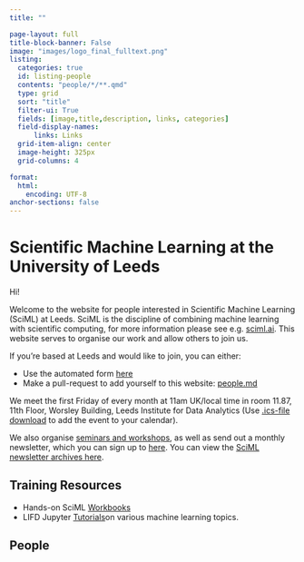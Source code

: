 ```yaml
---
title: ""

page-layout: full
title-block-banner: False
image: "images/logo_final_fulltext.png"
listing:
  categories: true 
  id: listing-people
  contents: "people/*/**.qmd"
  type: grid
  sort: "title"
  filter-ui: True
  fields: [image,title,description, links, categories]
  field-display-names: 
      links: Links
  grid-item-align: center
  image-height: 325px
  grid-columns: 4

format: 
  html:
    encoding: UTF-8
anchor-sections: false
---
```



# Scientific Machine Learning at the University of Leeds

Hi!

Welcome to the website for people interested in Scientific Machine Learning
(SciML) at Leeds. SciML is the discipline of combining machine learning with
scientific computing, for more information please see e.g. <a href="https://sciml.ai/roadmap/">sciml.ai</a>.
This website serves to organise our work and allow others to join us. 

If you're based at Leeds and would like to join, you can either:

  * Use the automated form [here](https://sciml-profileadder.streamlit.app)
  * Make a pull-request to add yourself to this website: [people.md](https://github.com/sciml-leeds/sciml-leeds.github.io/tree/master/_data/people.yaml)

We meet the first Friday of every month at 11am UK/local time in room 11.87, 11th Floor, Worsley Building, Leeds
Institute for Data Analytics (Use [.ics-file download](assets/SciML_community_monthly_coffee-chat.ics) to add
the event to your calendar). 

We also organise [seminars and workshops](/events), as well as send out a monthly newsletter, which you can sign up to <a href="http://eepurl.com/h65Px5">here</a>.
You can view the <a href="https://us10.campaign-archive.com/home/?u=1e7160a87211972265ca1180b&id=79fe3dd86f">SciML newsletter archives here</a>.

## Training Resources

  * Hands-on SciML [Workbooks](\events\#workshops)
  * LIFD Jupyter <a href="https://cemac.github.io/LIFD_ENV_ML_NOTEBOOKS/">Tutorials</a>on various machine learning topics.

## People

::: {#listing-people}
:::


